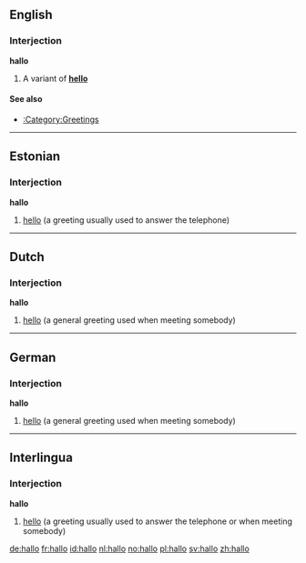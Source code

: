 ==English==

===Interjection===
'''hallo'''

# A variant of '''[[hello]]'''

====See also====
*[[:Category:Greetings]]


----

==Estonian==
===Interjection===
'''hallo'''

#[[hello]] (a greeting usually used to answer the telephone)


----

==Dutch==

===Interjection===
'''hallo'''

#[[hello]] (a general greeting used when meeting somebody)


----

==German==

===Interjection===
'''hallo'''

#[[hello]] (a general greeting used when meeting somebody)


----

==Interlingua==

===Interjection===
'''hallo'''

#[[hello]] (a greeting usually used to answer the telephone or when meeting somebody)

[[de:hallo]]
[[fr:hallo]]
[[id:hallo]]
[[nl:hallo]]
[[no:hallo]]
[[pl:hallo]]
[[sv:hallo]]
[[zh:hallo]]